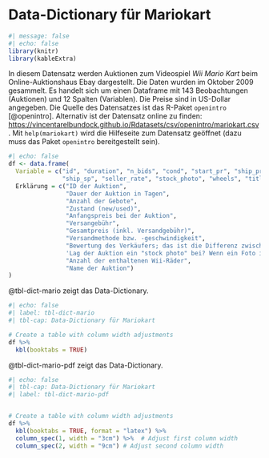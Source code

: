 # Data-Dictionary für Mariokart {#sec-data-dict}

```r
#| message: false
#| echo: false
library(knitr)
library(kableExtra)
```


In diesem Datensatz werden Auktionen zum Videospiel *Wii Mario Kart* 
beim Online-Auktionshaus Ebay dargestellt. 
Die Daten wurden im Oktober 2009 gesammelt.
Es handelt sich um einen Dataframe mit 143 Beobachtungen (Auktionen) und 12 Spalten (Variablen).
Die Preise sind in US-Dollar angegeben.
Die Quelle des Datensatzes ist das R-Paket `openintro` [@openintro].
Alternativ ist der Datensatz online zu finden: <https://vincentarelbundock.github.io/Rdatasets/csv/openintro/mariokart.csv>.
Mit `help(mariokart)` wird die Hilfeseite zum Datensatz geöffnet (dazu muss das Paket `openintro` bereitgestellt sein).




```r
#| echo: false
df <- data.frame(
  Variable = c("id", "duration", "n_bids", "cond", "start_pr", "ship_pr", "total_pr", 
               "ship_sp", "seller_rate", "stock_photo", "wheels", "title"),
  Erklärung = c("ID der Auktion", 
                "Dauer der Auktion in Tagen", 
                "Anzahl der Gebote", 
                "Zustand (new/used)", 
                "Anfangspreis bei der Auktion", 
                "Versangebühr", 
                "Gesamtpreis (inkl. Versandgebühr)", 
                "Versandmethode bzw. -geschwindigkeit", 
                "Bewertung des Verkäufers; das ist die Differenz zwischen positiven und negativen Bewertungen", 
                'Lag der Auktion ein "stock photo" bei? Wenn ein Foto in vielen Auktionen benutzt wurde, wird es "stock photo" genannt.', 
                "Anzahl der enthaltenen Wii-Räder", 
                "Name der Auktion")
)
```



::: {.content-visible when-format="html"}

@tbl-dict-mario zeigt das Data-Dictionary.


```r
#| echo: false
#| label: tbl-dict-mario
#| tbl-cap: Data-Dictionary für Mariokart

# Create a table with column width adjustments
df %>%
  kbl(booktabs = TRUE) 
```

:::


::: {.content-visible when-format="pdf"}

@tbl-dict-mario-pdf zeigt das Data-Dictionary.

```r
#| echo: false
#| tbl-cap: Data-Dictionary für Mariokart
#| label: tbl-dict-mario-pdf


# Create a table with column width adjustments
df %>%
  kbl(booktabs = TRUE, format = "latex") %>%
  column_spec(1, width = "3cm") %>%  # Adjust first column width
  column_spec(2, width = "9cm") # Adjust second column width
```
:::






